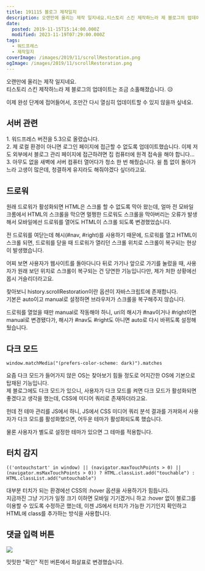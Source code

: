 ```yaml
---
title: 191115 블로그 제작일지
description: 오랜만에 올리는 제작 일지네요.티스토리 스킨 제작하느라 제 블로그의 업데이트는 조금 소홀해졌습니다. 😥 이제 완성 단계에 접어들어서, 조만간 다시 열심히 업데이트할 수 있지 않을까 싶네요. 서버 관련 1. 워드프레스 버전을 5.3으로 올렸습니다.2. 제 로컬 환경이 아니면 로그인 페이지에 접근할 수 없도록 업데이트했습니다. 이제 저도 외부에서 블로그 관리 페이지에 접근하려면 집 컴퓨터에 원격 접속을 해야 합니다…3. 아무도
date:
  posted: 2019-11-15T15:14:00.000Z
  modified: 2023-11-19T07:29:00.000Z
tags:
  - 워드프레스
  - 제작일지
coverImage: /images/2019/11/scrollRestoration.png
ogImage: /images/2019/11/scrollRestoration.png
---
```


오랜만에 올리는 제작 일지네요.  
티스토리 스킨 제작하느라 제 블로그의 업데이트는 조금 소홀해졌습니다. 😥

이제 완성 단계에 접어들어서, 조만간 다시 열심히 업데이트할 수 있지 않을까 싶네요.

## 서버 관련

1\. 워드프레스 버전을 5.3으로 올렸습니다.  
2\. 제 로컬 환경이 아니면 로그인 페이지에 접근할 수 없도록 업데이트했습니다. 이제 저도 외부에서 블로그 관리 페이지에 접근하려면 집 컴퓨터에 원격 접속을 해야 합니다…  
3\. 아무도 없을 새벽에 서버 컴퓨터 열어다가 청소 한 번 해줬습니다. 쉴 틈 없이 돌아가느라 고생이 많은데, 청결하게 유지라도 해줘야겠다 싶더라고요.

## 드로워

원래 드로워가 활성화되면 HTML은 스크롤 할 수 없도록 막아 왔는데, 얼마 전 모바일 크롬에서 HTML의 스크롤을 막으면 멀쩡한 드로워도 스크롤을 막아버리는 오류가 발생해서 모바일에선 드로워를 열어도 HTML이 스크롤 되도록 변경했었습니다.

전 드로워를 여닫는데 해시(#nav, #right)를 사용하기 때문에, 드로워를 열고 HTML이 스크롤 되면, 드로워를 닫을 때 드로워가 열리던 스크롤 위치로 스크롤이 복구되는 현상이 발생했습니다.

어찌 보면 사용자가 웹사이트를 돌아다니다 뒤로 가기나 앞으로 가기를 눌렀을 때, 사용자가 원래 보던 위치로 스크롤이 복구되는 건 당연한 기능입니다만, 제가 처한 상황에선 몹시 거슬리더라고요.

찾아보니 history.scrollRestoration이란 옵션이 자바스크립트에 존재합니다.  
기본은 auto이고 manual로 설정하면 브라우저가 스크롤을 복구해주지 않습니다.

드로워를 열었을 때만 manual로 작동해야 하니, uri의 해시가 #nav이거나 #right이면 manual로 변경됐다가, 해시가 #nav도 #right도 아니면 auto로 다시 바뀌도록 설정해뒀습니다.

## 다크 모드

```
window.matchMedia("(prefers-color-scheme: dark)").matches
```

요즘 다크 모드가 들어가지 않은 OS는 찾아보기 힘들 정도로 어지간한 OS에 기본으로 탑재된 기능입니다.  
제 블로그에도 다크 모드가 있으니, 사용자가 다크 모드를 켜면 다크 모드가 활성화되면 좋겠다고 생각을 했는데, CSS에 미디어 쿼리로 존재하더라고요.

헌데 전 테마 관리를 JS에서 하니, JS에서 CSS 미디어 쿼리 분석 결과를 가져와서 사용자가 다크 모드를 활성화했으면, 어두운 테마가 활성화되도록 했습니다.

물론 사용자가 별도로 설정한 테마가 있으면 그 테마를 적용합니다.

## 터치 감지

```
(('ontouchstart' in window) || (navigator.maxTouchPoints > 0) ||  (navigator.msMaxTouchPoints > 0)) ? HTML.classList.add("touchable") : HTML.classList.add("untouchable")
```

대부분 터치가 되는 환경에선 CSS의 :hover 옵션을 사용하기가 힘듭니다.  
 지금까진 그냥 기기가 일정 크기 이하면 모바일 기기겠거니 하고 :hover 없이 블로그를 이용할 수 있도록 수정하곤 했는데, 이젠 JS에서 터치가 가능한 기기인지 확인하고 HTML에 class를 추가하는 방식을 사용합니다.

## 댓글 입력 버튼

![](/images/2019/11/comment-input-form.png)

밋밋한 "확인" 적힌 버튼에서 화살표로 변경했습니다.